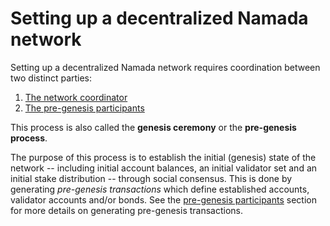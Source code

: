 # Setting up a decentralized Namada network

Setting up a decentralized Namada network requires coordination between two distinct parties:

1. [The network coordinator](./genesis-flow/coordinator.mdx#the-network-coordinator)
2. [The pre-genesis participants](./genesis-flow/participants.mdx#pre-genesis-network-participants)

This process is also called the **genesis ceremony** or the **pre-genesis process**.  

The purpose of this process is to establish the initial (genesis) state of the network -- including initial account balances, an initial validator set and an initial stake distribution -- through social consensus. 
This is done by generating *pre-genesis transactions* which define established accounts, validator accounts and/or bonds. See the [pre-genesis participants](./genesis-flow/participants.mdx#pre-genesis-network-participants) 
section for more details on generating pre-genesis transactions.
